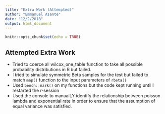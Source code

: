 ```yaml
---
title: "Extra Work (Attempted)"
author: "Emmanuel Asante"
date: "12/2/2018"
output: html_document
---
```


```r
knitr::opts_chunk$set(echo = TRUE)
```

## Attempted Extra Work
 * Tried to coerce all wilcox_one_table function to take all possible probability distributions in R but failed.
 * I tried to simulate symmetric Beta samples for the test but failed to match `map()` function to the input parameters of `rbeta()`
 * Used `bench::mark()` on my functions but the code kept running until I restarted the r-session
 * Used the console to manualLY identify the relationship between poisson lambda and exponential rate in order to ensure that the assumption of equal variance was satisfied.